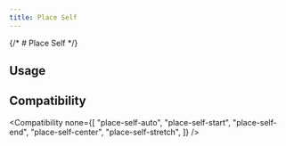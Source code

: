 ```yaml
---
title: Place Self
---
```



{/* # Place Self */}

## Usage

<Usage />

## Compatibility

<Compatibility
  none={[
    "place-self-auto",
    "place-self-start",
    "place-self-end",
    "place-self-center",
    "place-self-stretch",
  ]}
/>
